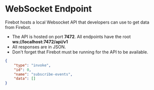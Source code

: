# WebSocket Endpoint
Firebot hosts a local Websocket API that developers can use to get data from Firebot.
* The API is hosted on port **7472**. All endpoints have the root **ws://localhost:7472/api/v1**
* All responses are in JSON.
* Don't forget that Firebot must be running for the API to be available.
```json
{
    "type": "invoke",
    "id": 0,
    "name": "subscribe-events",
    "data": []
}
```
